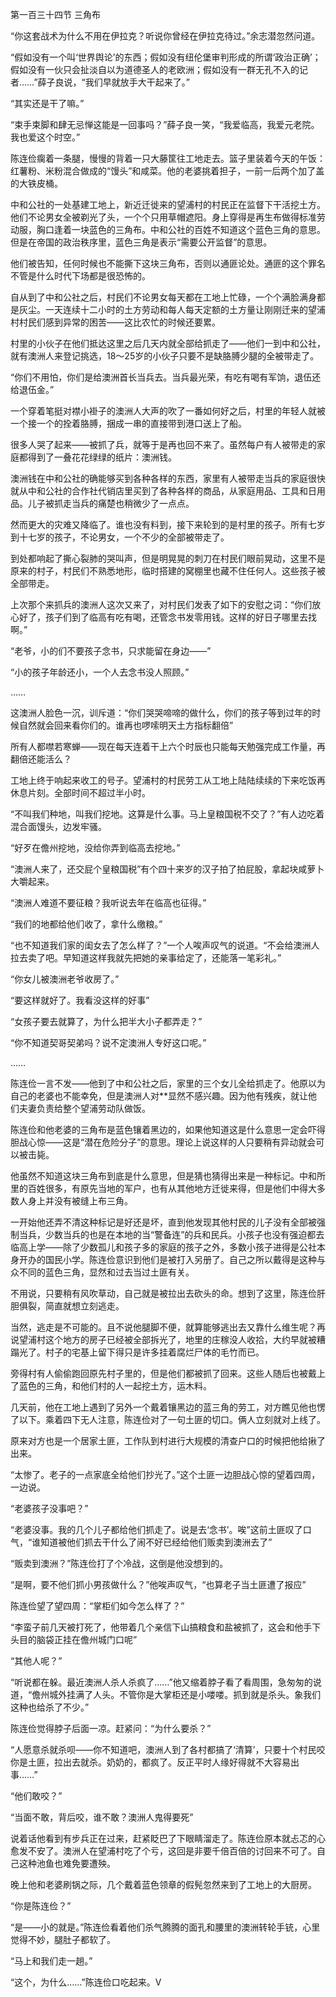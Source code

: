 

第一百三十四节 三角布

“你这套战术为什么不用在伊拉克？听说你曾经在伊拉克待过。”余志潜忽然问道。

“假如没有一个叫‘世界舆论’的东西；假如没有纽伦堡审判形成的所谓‘政治正确’；假如没有一伙只会扯淡自以为道德圣人的老欧洲；假如没有一群无孔不入的记者……”薛子良说，“我们早就放手大干起来了。”

“其实还是干了嘛。”

“束手束脚和肆无忌惮这能是一回事吗？”薛子良一笑，“我爱临高，我爱元老院。我也爱这个时空。”

陈连俭瘸着一条腿，慢慢的背着一只大藤筐往工地走去。篮子里装着今天的午饭：红薯粉、米粉混合做成的“馒头”和咸菜。他的老婆挑着担子，一前一后两个加了盖的大铁皮桶。

中和公社的一处基建工地上，新近迁徙来的望浦村的村民正在监督下干活挖土方。他们不论男女全被剃光了头，一个个只用草帽遮阳。身上穿得是再生布做得标准劳动服，胸口逢着一块蓝色的三角布。中和公社的百姓不知道这个蓝色三角的意思。但是在帝国的政治秩序里，蓝色三角是表示“需要公开监督”的意思。

他们被告知，任何时候也不能撕下这块三角布，否则以通匪论处。通匪的这个罪名不管是什么时代下场都是很恐怖的。

自从到了中和公社之后，村民们不论男女每天都在工地上忙碌，一个个满脸满身都是灰尘。一天连续十二小时的土方劳动和每人每天定额的土方量让刚刚迁来的望浦村村民们感到异常的困苦――这比农忙的时候还要累。

村里的小伙子在他们抵达这里之后几天内就全部给抓走了――他们一到中和公社，就有澳洲人来登记挑选，18～25岁的小伙子只要不是缺胳膊少腿的全被带走了。

“你们不用怕，你们是给澳洲首长当兵去。当兵最光荣，有吃有喝有军饷，退伍还给退伍金。”

一个穿着笔挺对襟小褂子的澳洲人大声的吹了一番如何好之后，村里的年轻人就被一个接一个的拴着胳膊，捆成一串的直接带到港口送上了船。

很多人哭了起来――被抓了兵，就等于是再也回不来了。虽然每户有人被带走的家庭都得到了一叠花花绿绿的纸片：澳洲钱。

澳洲钱在中和公社的确能够买到各种各样的东西，家里有人被带走当兵的家庭很快就从中和公社的合作社代销店里买到了各种各样的商品，从家庭用品、工具和日用品。儿子被抓走当兵的痛楚也稍微少了一点点。

然而更大的灾难又降临了。谁也没有料到，接下来轮到的是村里的孩子。所有七岁到十七岁的孩子，不论男女，一个不少的全部被带走了。

到处都响起了撕心裂肺的哭叫声，但是明晃晃的刺刀在村民们眼前晃动，这里不是原来的村子，村民们不熟悉地形，临时搭建的窝棚里也藏不住任何人。这些孩子被全部带走。

上次那个来抓兵的澳洲人这次又来了，对村民们发表了如下的安慰之词：“你们放心好了，孩子们到了临高有吃有喝，还管念书发零用钱。这样的好日子哪里去找啊。”

“老爷，小的们不要孩子念书，只求能留在身边――”

“小的孩子年龄还小，一个人去念书没人照顾。”

……

这澳洲人脸色一沉，训斥道：“你们哭哭啼啼的做什么，你们的孩子等到过年的时候自然就会回来看你们的。谁再也啰嗦明天土方指标翻倍”

所有人都噤若寒蝉――现在每天连着干上六个时辰也只能每天勉强完成工作量，再翻倍还能活么？

工地上终于响起来收工的号子。望浦村的村民劳工从工地上陆陆续续的下来吃饭再休息片刻。全部时间不超过半小时。

“不叫我们种地，叫我们挖地。这算是什么事。马上皇粮国税不交了？”有人边吃着混合面馒头，边发牢骚。

“好歹在儋州挖地，没给你弄到临高去挖地。”

“澳洲人来了，还交屁个皇粮国税”有个四十来岁的汉子拍了拍屁股，拿起块咸萝卜大嚼起来。

“澳洲人难道不要征粮？我听说去年在临高也征得。”

“我们的地都给他们收了，拿什么缴粮。”

“也不知道我们家的闺女去了怎么样了？”一个人唉声叹气的说道。“不会给澳洲人拉去卖了吧。早知道这样我就先把她的亲事给定了，还能落一笔彩礼。”

“你女儿被澳洲老爷收房了。”

“要这样就好了。我看没这样的好事”

“女孩子要去就算了，为什么把半大小子都弄走？”

“你不知道契哥契弟吗？说不定澳洲人专好这口呢。”

……

陈连俭一言不发――他到了中和公社之后，家里的三个女儿全给抓走了。他原以为自己的老婆也不能幸免，但是澳洲人对**显然不感兴趣。因为他有残疾，就让他们夫妻负责给整个望浦劳动队做饭。

陈连俭和他老婆的三角布是蓝色镶着黑边的，如果他知道这是什么意思一定会吓得胆战心惊――这是“潜在危险分子”的意思。理论上说这样的人只要稍有异动就会可以被击毙。

他虽然不知道这块三角布到底是什么意思，但是猜也猜得出来是一种标记。中和所里的百姓很多，有原先当地的军户，也有从其他地方迁徙来得，但是他们中得大多数人身上并没有被缝上布三角。

一开始他还弄不清这种标记是好还是坏，直到他发现其他村民的儿子没有全部被强制当兵，少数当兵的也是在本地的当“警备连”的兵和民兵。小孩子也没有强迫都去临高上学――除了少数孤儿和孩子多的家庭的孩子之外，多数小孩子进得是公社本身开办的国民小学。陈连俭意识到他们是被打入另册了。自己之所以戴得是这种与众不同的蓝色三角，显然和过去当过土匪有关。

不用说，只要稍有风吹草动，自己就是被拉出去砍头的命。想到了这里，陈连俭肝胆俱裂，简直就想立刻逃走。

当然，逃走是不可能的。且不说他腿脚不便，就算能够逃出去又靠什么维生呢？再说望浦村这个地方的房子已经被全部拆光了，地里的庄稼没人收拾，大约早就被糟蹋光了。村子的宅基上留下得只是许多挂着腐烂尸体的毛竹而已。

旁得村有人偷偷跑回原先村子里的，但是他们都被抓了回来。这些人随后也被戴上了蓝色的三角，和他们村的人一起挖土方，运木料。

几天前，他在工地上遇到了另外一个戴着镶黑边的蓝三角的劳工，对方瞧见他也愣了以下。乘着四下无人注意，陈连俭对了一句土匪的切口。俩人立刻就对上线了。

原来对方也是一个居家土匪，工作队到村进行大规模的清查户口的时候把他给揪了出来。

“太惨了。老子的一点家底全给他们抄光了。”这个土匪一边胆战心惊的望着四周，一边说。

“老婆孩子没事吧？”

“老婆没事。我的几个儿子都给他们抓走了。说是去‘念书’。唉”这前土匪叹了口气，“谁知道被他们抓去干什么了闹不好已经给他们贩卖到澳洲去了”

“贩卖到澳洲？”陈连俭打了个冷战，这倒是他没想到的。

“是啊，要不他们抓小男孩做什么？”他唉声叹气，“也算老子当土匪遭了报应”

陈连俭望了望四周：“掌柜们如今怎么样了？”

“李蛮子前几天被打死了，他带着几个亲信下山搞粮食和盐被抓了，这会和他手下头目的脑袋正挂在儋州城门口呢”

“其他人呢？”

“听说都在躲。最近澳洲人杀人杀疯了……”他又缩着脖子看了看周围，急匆匆的说道，“儋州城外挂满了人头。不管你是大掌柜还是小喽喽。抓到就是杀头。象我们这种也给杀了不少。”

陈连俭觉得脖子后面一凉。赶紧问：“为什么要杀？”

“人愿意杀就杀呗――你不知道吧，澳洲人到了各村都搞了‘清算’，只要十个村民咬你是土匪，拉出去就杀。奶奶的，都疯了。反正平时人缘好得就不大容易出事……”

“他们敢咬？”

“当面不敢，背后咬，谁不敢？澳洲人鬼得要死”

说着话他看到有步兵正在过来，赶紧眨巴了下眼睛溜走了。陈连俭原本就忐忑的心愈发不安了。澳洲人在望浦村吃了个亏，这回是非要千倍百倍的讨回来不可了。自己这种池鱼也难免要遭殃。

晚上他和老婆刷锅之际，几个戴着蓝色领章的假髡忽然来到了工地上的大厨房。

“你是陈连俭？”

“是――小的就是。”陈连俭看着他们杀气腾腾的面孔和腰里的澳洲转轮手铳，心里觉得不妙，腿肚子都软了。

“马上和我们走一趟。”

“这个，为什么……”陈连俭口吃起来。V

